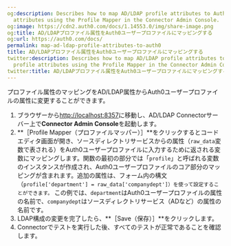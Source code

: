```yaml
---
og:description: Describes how to map AD/LDAP profile attributes to Auth0 user profile
  attributes using the Profile Mapper in the Connector Admin Console.
og:image: https://cdn2.auth0.com/docs/1.14553.0/img/share-image.png
og:title: AD/LDAPプロファイル属性をAuth0ユーザープロファイルにマッピングする
og:url: https://auth0.com/docs/
permalink: map-ad-ldap-profile-attributes-to-auth0
title: AD/LDAPプロファイル属性をAuth0ユーザープロファイルにマッピングする
twitter:description: Describes how to map AD/LDAP profile attributes to Auth0 user
  profile attributes using the Profile Mapper in the Connector Admin Console.
twitter:title: AD/LDAPプロファイル属性をAuth0ユーザープロファイルにマッピングする
---
```


プロファイル属性のマッピングをAD/LDAP属性からAuth0ユーザープロファイルの属性に変更することができます。

1. ブラウザーから[http://localhost:8357](http://localhost:8357)に移動し、AD/LDAP Connectorサーバー上で**Connector Admin Console**を起動します。
2. **［Profile Mapper（プロファイルマッパー）］**をクリックするとコードエディタ画面が開き、ソースディレクトリサービスからの属性（`raw_data`変数で表される）をAuth0ユーザープロファイルに入力するために返される変数にマッピングします。関数の最初の部分では「`profile`」と呼ばれる変数のインスタンスが作成され、Auth0ユーザープロファイルのコア部分のマッピングが含まれます。追加の属性は、フォーム内の構文
（`profile['department'] = raw_data['companydept']）を使って設定することができます。`
この例では、`department`はAuth0ユーザープロファイルの属性の名前で、`companydept`はソースディレクトリサービス（ADなど）の属性の名前です。
3. LDAP構成の変更を完了したら、**［Save（保存）］**をクリックします。
4. Connectorでテストを実行した後、すべてのテストが正常であることを確認します。